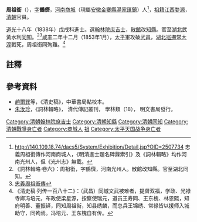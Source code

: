 '''周祖銜'''（{{bd|？||1853年||Zhou周}}），[[表字|字]]'''鶴儕'''，[[河南|河南]][[商城|商城]]（現屬[[安徽|安徽]][[金寨縣|金寨縣]][[湯家匯鎮|湯家匯鎮]]）人<ref> http://140.109.18.74/dacs5/System/Exhibition/Detail.jsp?OID=2507734{{dead link|date=2017年12月 |bot=InternetArchiveBot |fix-attempted=yes }} 忠義周祖銜傳作河南商城人，《明清進士題名碑錄索引》及《詞林輯略》均作河南光州人，但《光州志》無載。</ref>，[[祖籍|祖籍]][[江西|江西]][[婺源|婺源]]，[[清朝|清朝]]官員。

[[道光|道光]]十八年（1838年）戊戌科進士。選[[翰林院|翰林院]][[庶吉士|庶吉士]]，[[散館|散館]]改[[知縣|知縣]]。官至[[湖北|湖北]]武黃水利[[同知|同知]]。<ref>《詞林輯略·卷六》：周祖銜，字鶴儕，河南光州人。散館改知縣。官至湖北同知。</ref><ref>[http://140.109.18.74/dacs5/System/Exhibition/Detail.jsp?OID=2507734 忠義周祖銜傳]{{dead link|date=2017年12月 |bot=InternetArchiveBot |fix-attempted=yes }}</ref>[[咸丰|咸丰]]二年十二月（1853年1月），[[太平軍|太平軍]]攻破[[武昌|武昌]]，[[湖北巡撫|湖北巡撫]][[常大淳|常大淳]]戰死，周祖銜同殉難。<ref>《清史稿·列传一百八十二》：（武昌）同城文武被难者，提督双福，学政、光禄寺卿冯培元，布政使梁星源，按察使瑞元，道员王寿同、王东槐、林恩熙，知府明善、董振铎，同知周祖衔，知县绣麟，而总兵王锦绣、常禄皆以援师入城助守，同殉焉。冯培元、王东槐自有传。</ref>

==註釋==
{{reflist}}

==參考資料==
*[[趙爾巽|趙爾巽]]等，《清史稿》，中華書局點校本。
*[[朱汝珍|朱汝珍]]，《詞林輯略》， 清代傳記叢刊， 學林類（18）， 明文書局發行。

{{清朝人物小作品}}
{{道光十八年戊戌科殿試金榜}}
{{DEFAULTSORT:Zhou周}}
[[Category:清朝翰林院庶吉士|Category:清朝翰林院庶吉士]]
[[Category:清朝知縣|Category:清朝知縣]]
[[Category:清朝同知|Category:清朝同知]]
[[Category:清朝戰爭身亡者|Category:清朝戰爭身亡者]]
[[Category:商城人|Category:商城人]]
[[Category:商城周氏|祖]]
[[Category:太平天国战争身亡者|Category:太平天国战争身亡者]]